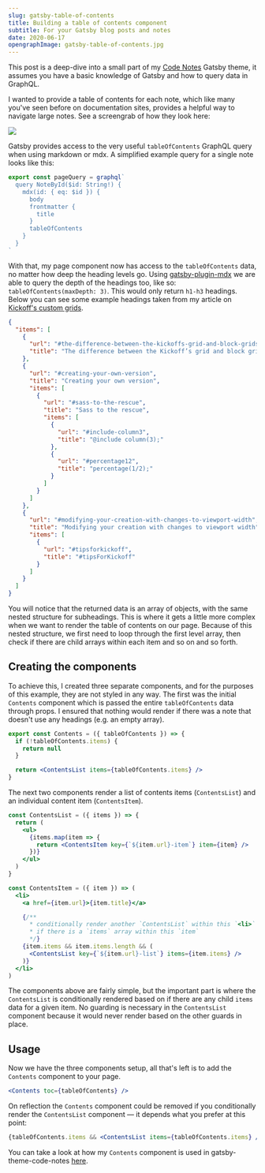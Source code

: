 ```yaml
---
slug: gatsby-table-of-contents
title: Building a table of contents component
subtitle: For your Gatsby blog posts and notes
date: 2020-06-17
opengraphImage: gatsby-table-of-contents.jpg
---
```


This post is a deep-dive into a small part of my [Code Notes](https://github.com/mrmartineau/gatsby-theme-code-notes) Gatsby theme, it assumes you have a basic knowledge of Gatsby and how to query data in GraphQL.

I wanted to provide a table of contents for each note, which like many you've seen before on documentation sites, provides a helpful way to navigate large notes. See a screengrab of how they look here:

![](toc.png)

Gatsby provides access to the very useful `tableOfContents` GraphQL query when using markdown or mdx. A simplified example query for a single note looks like this:

```js
export const pageQuery = graphql`
  query NoteById($id: String!) {
    mdx(id: { eq: $id }) {
      body
      frontmatter {
        title
      }
      tableOfContents
    }
  }
`
```

With that, my page component now has access to the `tableOfContents` data, no matter how deep the heading levels go. Using [gatsby-plugin-mdx](https://www.gatsbyjs.org/packages/gatsby-plugin-mdx/) we are able to query the depth of the headings too, like so: `tableOfContents(maxDepth: 3)`. This would only return `h1-h3` headings. Below you can see some example headings taken from my article on [Kickoff's custom grids](/blog/how-to-create-custom-grids-with-kickoff/).

```json
{
  "items": [
    {
      "url": "#the-difference-between-the-kickoffs-grid-and-block-grids",
      "title": "The difference between the Kickoff’s grid and block grids"
    },
    {
      "url": "#creating-your-own-version",
      "title": "Creating your own version",
      "items": [
        {
          "url": "#sass-to-the-rescue",
          "title": "Sass to the rescue",
          "items": [
            {
              "url": "#include-column3",
              "title": "@include column(3);"
            },
            {
              "url": "#percentage12",
              "title": "percentage(1/2);"
            }
          ]
        }
      ]
    },
    {
      "url": "#modifying-your-creation-with-changes-to-viewport-width",
      "title": "Modifying your creation with changes to viewport width",
      "items": [
        {
          "url": "#tipsforkickoff",
          "title": "#tipsForKickoff"
        }
      ]
    }
  ]
}
```

You will notice that the returned data is an array of objects, with the same nested structure for subheadings. This is where it gets a little more complex when we want to render the table of contents on our page. Because of this nested structure, we first need to loop through the first level array, then check if there are child arrays within each item and so on and so forth.

## Creating the components

To achieve this, I created three separate components, and for the purposes of this example, they are not styled in any way. The first was the initial `Contents` component which is passed the entire `tableOfContents` data through props. I ensured that nothing would render if there was a note that doesn't use any headings (e.g. an empty array).

```jsx
export const Contents = ({ tableOfContents }) => {
  if (!tableOfContents.items) {
    return null
  }

  return <ContentsList items={tableOfContents.items} />
}
```

The next two components render a list of contents items (`ContentsList`) and an individual content item (`ContentsItem`).

```jsx
const ContentsList = ({ items }) => {
  return (
    <ul>
      {items.map(item => {
        return <ContentsItem key={`${item.url}-item`} item={item} />
      })}
    </ul>
  )
}

const ContentsItem = ({ item }) => (
  <li>
    <a href={item.url}>{item.title}</a>

    {/**
      * conditionally render another `ContentsList` within this `<li>`
      * if there is a `items` array within this `item`
      */}
    {item.items && item.items.length && (
      <ContentsList key={`${item.url}-list`} items={item.items} />
    )}
  </li>
)
```

The components above are fairly simple, but the important part is where the `ContentsList` is conditionally rendered based on if there are any child `items` data for a given item. No guarding is necessary in the `ContentsList` component because it would never render based on the other guards in place.

## Usage

Now we have the three components setup, all that's left is to add the `Contents` component to your page.

```jsx
<Contents toc={tableOfContents} />
```

On reflection the `Contents` component could be removed if you conditionally render the `ContentsList` component — it depends what you prefer at this point:

```jsx
{tableOfContents.items && <ContentsList items={tableOfContents.items} />}
```

You can take a look at how my `Contents` component is used in gatsby-theme-code-notes [here](https://github.com/mrmartineau/gatsby-theme-code-notes/blob/master/gatsby-theme-code-notes/src/components/NotePage/NotePage.tsx).
